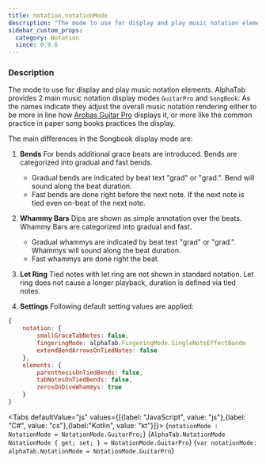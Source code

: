 ```yaml
---
title: notation.notationMode
description: "The mode to use for display and play music notation elements."
sidebar_custom_props:
  category: Notation
  since: 0.9.6
---
```




<SettingsHeader />

### Description
The mode to use for display and play music notation elements. AlphaTab provides 2 main music notation display modes `GuitarPro` and `SongBook`.
As the names indicate they adjust the overall music notation rendering either to be more in line how [Arobas Guitar Pro](https://www.guitar-pro.com) displays it,
or more like the common practice in paper song books practices the display.

The main differences in the Songbook display mode are:

1. **Bends**
For bends additional grace beats are introduced. Bends are categorized into gradual and fast bends.
    * Gradual bends are indicated by beat text "grad" or "grad.". Bend will sound along the beat duration.
    * Fast bends are done right before the next note. If the next note is tied even on-beat of the next note.
2.  **Whammy Bars**
Dips are shown as simple annotation over the beats. Whammy Bars are categorized into gradual and fast.
    * Gradual whammys are indicated by beat text "grad" or "grad.". Whammys will sound along the beat duration.
    * Fast whammys are done right the beat.

3. **Let Ring**
Tied notes with let ring are not shown in standard notation. Let ring does not cause a longer playback, duration is defined via tied notes.

4. **Settings**
Following default setting values are applied:
```js
{
    notation: {
        smallGraceTabNotes: false,
        fingeringMode: alphaTab.FingeringMode.SingleNoteEffectBandm
        extendBendArrowsOnTiedNotes: false
    },
    elements: {
        parenthesisOnTiedBends: false,
        tabNotesOnTiedBends: false,
        zerosOnDiveWhammys: true
    }
}
```

<Tabs defaultValue="js" values={[{label: "JavaScript", value: "js"},{label: "C#", value: "cs"},{label:"Kotlin", value: "kt"}]}>
<TabItem value="js">
<CodeBlock language="ts">{`notationMode : NotationMode = NotationMode.GuitarPro;`}</CodeBlock>
</TabItem>
<TabItem value="cs">
<CodeBlock language="csharp">{`AlphaTab.NotationMode NotationMode { get; set; } = NotationMode.GuitarPro`}</CodeBlock>
</TabItem>
<TabItem value="kt">
<CodeBlock language="kotlin">{`var notationMode: alphaTab.NotationMode = NotationMode.GuitarPro`}</CodeBlock>
</TabItem>
</Tabs>

